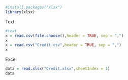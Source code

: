 
```r
#install.packages("xlsx")
library(xlsx)
```
Text
```r
#text
x = read.csv(file.choose(),header = TRUE, sep = ",")
x
x = read.csv("Credit.csv",header = TRUE, sep = ",")
x
```
Excel
```r
data = read.xlsx("Credit.xlsx",sheetIndex = 1)
data
```
